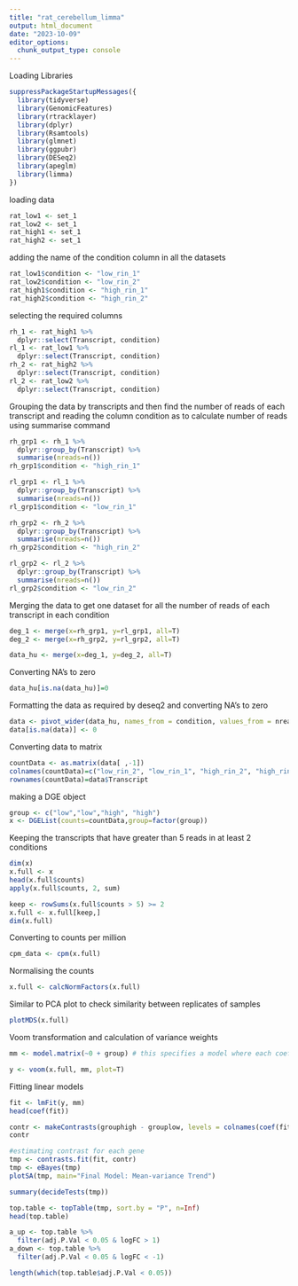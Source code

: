 ```yaml
---
title: "rat_cerebellum_limma"
output: html_document
date: "2023-10-09"
editor_options: 
  chunk_output_type: console
---
```


Loading Libraries
```r
suppressPackageStartupMessages({
  library(tidyverse)
  library(GenomicFeatures)
  library(rtracklayer)
  library(dplyr)
  library(Rsamtools)
  library(glmnet)
  library(ggpubr)
  library(DESeq2)
  library(apeglm)
  library(limma)
})
```

loading data
```r
rat_low1 <- set_1
rat_low2 <- set_1
rat_high1 <- set_1
rat_high2 <- set_1
```

adding the name of the condition column in all the datasets
```r
rat_low1$condition <- "low_rin_1"
rat_low2$condition <- "low_rin_2"
rat_high1$condition <- "high_rin_1"
rat_high2$condition <- "high_rin_2"
```

selecting the required columns
```r
rh_1 <- rat_high1 %>% 
  dplyr::select(Transcript, condition)
rl_1 <- rat_low1 %>% 
  dplyr::select(Transcript, condition)
rh_2 <- rat_high2 %>% 
  dplyr::select(Transcript, condition)
rl_2 <- rat_low2 %>% 
  dplyr::select(Transcript, condition)
```

Grouping the data by transcripts and then find the number of reads of each transcript and reading the column condition as to calculate number of reads using summarise command
```r
rh_grp1 <- rh_1 %>% 
  dplyr::group_by(Transcript) %>% 
  summarise(nreads=n())
rh_grp1$condition <- "high_rin_1"

rl_grp1 <- rl_1 %>% 
  dplyr::group_by(Transcript) %>% 
  summarise(nreads=n())
rl_grp1$condition <- "low_rin_1"

rh_grp2 <- rh_2 %>% 
  dplyr::group_by(Transcript) %>% 
  summarise(nreads=n())
rh_grp2$condition <- "high_rin_2"

rl_grp2 <- rl_2 %>% 
  dplyr::group_by(Transcript) %>% 
  summarise(nreads=n())
rl_grp2$condition <- "low_rin_2"
```

Merging the data to get one dataset for all the number of reads of each transcript in each condition
```r
deg_1 <- merge(x=rh_grp1, y=rl_grp1, all=T)
deg_2 <- merge(x=rh_grp2, y=rl_grp2, all=T)

data_hu <- merge(x=deg_1, y=deg_2, all=T)
```

Converting NA's to zero
```r
data_hu[is.na(data_hu)]=0
```

Formatting the data as required by deseq2 and converting NA's to zero
```r
data <- pivot_wider(data_hu, names_from = condition, values_from = nreads)
data[is.na(data)] <- 0
```

Converting data to matrix
```r
countData <- as.matrix(data[ ,-1])
colnames(countData)=c("low_rin_2", "low_rin_1", "high_rin_2", "high_rin_1")
rownames(countData)=data$Transcript
```

making a DGE object
```r
group <- c("low","low","high", "high")
x <- DGEList(counts=countData,group=factor(group))
```

Keeping the transcripts that have greater than 5 reads in at least 2 conditions
```r
dim(x)
x.full <- x
head(x.full$counts)
apply(x.full$counts, 2, sum)

keep <- rowSums(x.full$counts > 5) >= 2
x.full <- x.full[keep,]
dim(x.full)
```

Converting to counts per million 
```r
cpm_data <- cpm(x.full)
```

Normalising the counts
```r
x.full <- calcNormFactors(x.full)
```

Similar to PCA plot to check similarity between replicates of samples
```r
plotMDS(x.full)
```

Voom transformation and calculation of variance weights
```r
mm <- model.matrix(~0 + group) # this specifies a model where each coefficient corresponds to a group mean

y <- voom(x.full, mm, plot=T)
```

Fitting linear models
```r
fit <- lmFit(y, mm)
head(coef(fit))

contr <- makeContrasts(grouphigh - grouplow, levels = colnames(coef(fit)))
contr

#estimating contrast for each gene
tmp <- contrasts.fit(fit, contr)
tmp <- eBayes(tmp)
plotSA(tmp, main="Final Model: Mean-variance Trend")

summary(decideTests(tmp))

top.table <- topTable(tmp, sort.by = "P", n=Inf)
head(top.table)

a_up <- top.table %>% 
  filter(adj.P.Val < 0.05 & logFC > 1)
a_down <- top.table %>% 
  filter(adj.P.Val < 0.05 & logFC < -1)

length(which(top.table$adj.P.Val < 0.05)) 
```
